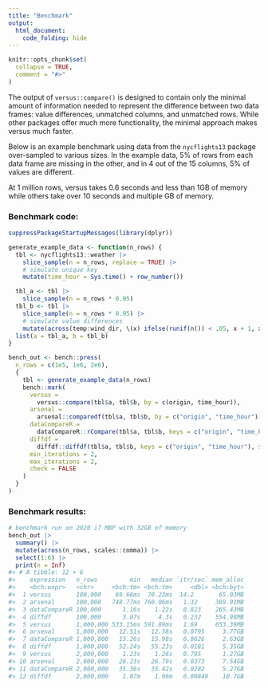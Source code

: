 ```yaml
---
title: "Benchmark"
output:
  html_document:
    code_folding: hide
---
```


```r
knitr::opts_chunk$set(
  collapse = TRUE,
  comment = "#>"
)
```

The output of `versus::compare()` is designed to contain only the minimal amount of information needed to represent the difference between two data frames: value differences, unmatched columns, and unmatched rows. While other packages offer much more functionality, the minimal approach makes versus much faster.

Below is an example benchmark using data from the `nycflights13` package over-sampled to various sizes. In the example data, 5% of rows from each data frame are missing in the other, and in 4 out of the 15 columns, 5% of values are different.

At 1 million rows, versus takes 0.6 seconds and less than 1GB of memory while others take over 10 seconds and multiple GB of memory.

### Benchmark code:

```r
suppressPackageStartupMessages(library(dplyr))

generate_example_data <- function(n_rows) {
  tbl <- nycflights13::weather |>
    slice_sample(n = n_rows, replace = TRUE) |>
    # simulate unique key
    mutate(time_hour = Sys.time() + row_number())

  tbl_a <- tbl |>
    slice_sample(n = n_rows * 0.95)
  tbl_b <- tbl |>
    slice_sample(n = n_rows * 0.95) |>
    # simulate value differences
    mutate(across(temp:wind_dir, \(x) ifelse(runif(n()) < .05, x + 1, x)))
  list(a = tbl_a, b = tbl_b)
}

bench_out <- bench::press(
  n_rows = c(1e5, 1e6, 2e6),
  {
    tbl <- generate_example_data(n_rows)
    bench::mark(
      versus =
        versus::compare(tbl$a, tbl$b, by = c(origin, time_hour)),
      arsenal =
        arsenal::comparedf(tbl$a, tbl$b, by = c("origin", "time_hour")),
      dataCompareR =
        dataCompareR::rCompare(tbl$a, tbl$b, keys = c("origin", "time_hour")),
      diffdf =
        diffdf::diffdf(tbl$a, tbl$b, keys = c("origin", "time_hour"), suppress_warnings = TRUE),
      min_iterations = 2,
      max_iterations = 2,
      check = FALSE
    )
  }
)
```

### Benchmark results:

```r
# benchmark run on 2020 i7 MBP with 32GB of memory
bench_out |>
  summary() |>
  mutate(across(n_rows, scales::comma)) |>
  select(1:6) |>
  print(n = Inf)
#> # A tibble: 12 × 6
#>    expression   n_rows         min   median `itr/sec` mem_alloc
#>    <bch:expr>   <chr>     <bch:tm> <bch:tm>     <dbl> <bch:byt>
#>  1 versus       100,000    69.66ms  70.23ms  14.2       65.03MB
#>  2 arsenal      100,000   748.77ms 760.06ms   1.32     389.01MB
#>  3 dataCompareR 100,000      1.16s    1.22s   0.823    265.43MB
#>  4 diffdf       100,000      3.87s     4.3s   0.232    554.98MB
#>  5 versus       1,000,000 533.15ms 591.89ms   1.69     653.39MB
#>  6 arsenal      1,000,000   12.51s   12.58s   0.0795     3.77GB
#>  7 dataCompareR 1,000,000   15.26s   15.98s   0.0626     2.63GB
#>  8 diffdf       1,000,000   52.24s   55.23s   0.0181     5.35GB
#>  9 versus       2,000,000    1.23s    1.26s   0.795      1.27GB
#> 10 arsenal      2,000,000   26.23s   26.79s   0.0373     7.54GB
#> 11 dataCompareR 2,000,000   35.36s   35.42s   0.0282     5.27GB
#> 12 diffdf       2,000,000    1.87m    1.96m   0.00849    10.7GB
```
